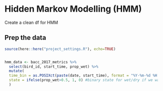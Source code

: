 # Hidden Markov Modelling (HMM)

Create a clean df for HMM

## Prep the data

```r
source(here::here("project_settings.R"), echo=TRUE)
```


```r

```


```r
hmm_data <- bacc_2017_metrics %>%
  select(bird_id, start_time, prop_wet) %>%
  mutate(
  time_bin = as.POSIXct(paste(date, start_time), format = "%Y-%m-%d %H:%M:%S"),
  state = ifelse(prop_wet>0.5, 1, 0) #binary state for wet/dry if we want to use it
  )

```
